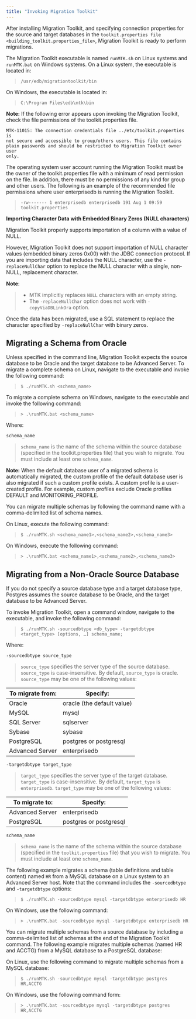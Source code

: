 ```yaml
---
title: "Invoking Migration Toolkit"
---
```


<div id="invoking_mtk" class="registered_link"></div>


After installing Migration Toolkit, and specifying connection properties for the source and target databases in the `toolkit.properties file <building_toolkit.properties_file>`, Migration Toolkit is ready to perform migrations.

The Migration Toolkit executable is named `runMTK.sh` on Linux systems and `runMTK.bat` on Windows systems. On a Linux system, the executable is located in:

> `/usr/edb/migrationtoolkit/bin`

On Windows, the executable is located in:

> `C:\Program Files\edb\mtk\bin`

**Note:** If the following error appears upon invoking the Migration Toolkit, check the file permissions of the toolkit.properties file.

    MTK-11015: The connection credentials file ../etc/toolkit.properties is
    not secure and accessible to group/others users. This file contains
    plain passwords and should be restricted to Migration Toolkit owner user
    only.

The operating system user account running the Migration Toolkit must be the owner of the toolkit.properties file with a minimum of read permission on the file. In addition, there must be no permissions of any kind for group and other users. The following is an example of the recommended file permissions where user enterprisedb is running the Migration Toolkit.

> `-rw------- 1 enterprisedb enterprisedb 191 Aug 1 09:59 toolkit.properties`

**Importing Character Data with Embedded Binary Zeros (NULL characters)**

Migration Toolkit properly supports importation of a column with a value of NULL.

However, Migration Toolkit does not support importation of NULL character values (embedded binary zeros 0x00) with the JDBC connection protocol. If you are importing data that includes the NULL character, use the `-replaceNullChar` option to replace the NULL character with a single, non-NULL, replacement character.

**Note**:

> -   MTK implicitly replaces `NULL` characters with an empty string.
> -   The `-replaceNullChar` option does not work with `-copyViaDBLinkOra` option.

Once the data has been migrated, use a SQL statement to replace the character specified by `-replaceNullChar` with binary zeros.

## Migrating a Schema from Oracle

Unless specified in the command line, Migration Toolkit expects the source database to be Oracle and the target database to be Advanced Server. To migrate a complete schema on Linux, navigate to the executable and invoke the following command:

> `$ ./runMTK.sh <schema_name>`

To migrate a complete schema on Windows, navigate to the executable and invoke the following command:

> `> .\runMTK.bat <schema_name>`

Where:

`schema_name`

> `schema_name` is the name of the schema within the source database (specified in the toolkit.properties file) that you wish to migrate. You must include at least one `schema_name`.

**Note:** When the default database user of a migrated schema is automatically migrated, the custom profile of the default database user is also migrated if such a custom profile exists. A custom profile is a user-created profile. For example, custom profiles exclude Oracle profiles DEFAULT and MONITORING\_PROFILE.

You can migrate multiple schemas by following the command name with a comma-delimited list of schema names.

On Linux, execute the following command:

> `$ ./runMTK.sh <schema_name1>,<schema_name2>,<schema_name3>`

On Windows, execute the following command:

> `> .\runMTK.bat <schema_name1>,<schema_name2>,<schema_name3>`

<div id="migrate_non_oracle" class="registered_link"></div>

## Migrating from a Non-Oracle Source Database

If you do not specify a source database type and a target database type, Postgres assumes the source database to be Oracle, and the target database to be Advanced Server.

To invoke Migration Toolkit, open a command window, navigate to the executable, and invoke the following command:

> `$ ./runMTK.sh -sourcedbtype <db_type> -targetdbtype <target_type> [options, …] schema_name;`

Where:

`-sourcedbtype source_type`

> `source_type` specifies the server type of the source database. `source_type` is case-insensitive. By default, `source_type` is oracle. `source_type` may be one of the following values:

| To migrate from: | Specify:                   |
|------------------|----------------------------|
| Oracle           | oracle (the default value) |
| MySQL            | mysql                      |
| SQL Server       | sqlserver                  |
| Sybase           | sybase                     |
| PostgreSQL       | postgres or postgresql     |
| Advanced Server  | enterprisedb               |

`-targetdbtype target_type`

> `target_type` specifies the server type of the target database. `target_type` is case-insensitive. By default, `target_type` is `enterprisedb`. `target_type` may be one of the following values:

| To migrate to:  | Specify:               |
|-----------------|------------------------|
| Advanced Server | enterprisedb           |
| PostgreSQL      | postgres or postgresql |

`schema_name`

> `schema_name` is the name of the schema within the source database (specified in the `toolkit.properties` file) that you wish to migrate. You must include at least one `schema_name`.

The following example migrates a schema (table definitions and table content) named `HR` from a MySQL database on a Linux system to an Advanced Server host. Note that the command includes the `‑sourcedbtype` and `-targetdbtype` options:

> `$ ./runMTK.sh -sourcedbtype mysql -targetdbtype enterprisedb HR`

On Windows, use the following command:

> `> .\runMTK.bat -sourcedbtype mysql -targetdbtype enterprisedb HR`

You can migrate multiple schemas from a source database by including a comma-delimited list of schemas at the end of the Migration Toolkit command. The following example migrates multiple schemas (named HR and ACCTG) from a MySQL database to a PostgreSQL database:

On Linux, use the following command to migrate multiple schemas from a MySQL database:

> `$ ./runMTK.sh -sourcedbtype mysql -targetdbtype postgres HR,ACCTG`

On Windows, use the following command form:

> `> .\runMTK.bat -sourcedbtype mysql -targetdbtype postgres HR,ACCTG`
